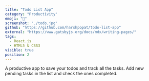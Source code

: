 ```yaml
---
title: "Todo List App"
category: "Productivity"
emoji: "📓"
screenshot: "./todo.jpg"
github: "https://github.com/harshpopat/todo-list-app"
external: "https://www.gatsbyjs.org/docs/mdx/writing-pages/"
tags:
  - React.js
  - HTML5 & CSS3
visible: true
position: 2
---
```


A productive app to save your todos and track all the tasks. Add new pending tasks in the list and check the ones completed.
